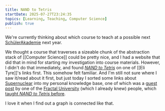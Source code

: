 ```yaml
---
title: NAND to Tetris
startDate: 2025-07-27T23:24:35
topics: [Learning, Teaching, Computer Science]
publish: true
---
```


We're currently thinking about which course to teach at a possible next [SchülerAkademie](https://www.schuelerakademien.de/deutsche-schuelerakademie) next year.

We thought a course that traverses a sizeable chunk of the abstraction stack of [[Computer Science]] could be pretty nice, and I had a website that did that in mind for starting my investigation into course materials.
However, I didn't do that immediately, and found [_NAND to Tetris_](https://www.nand2tetris.org/) on one of [[Eli Tyre]]'s links first. This somehow felt familiar.
And I'm still not sure where I saw it/read about it first, but just today I sorted some links about [Supernuclear](https://supernuclear.substack.com/) into my personal knowledge base, one of which was a [guest post](https://prigoose.substack.com/p/how-to-start-a-university) by one of the [Fractal University](https://fractaluniversity.substack.com/) (which I already knew) people, which [taught _NAND to Tetris_ before](https://fractaluniversity.substack.com/p/fall-2023-courses?open=false#%C2%A7cs-foundations-of-computing-from-nand-to-tetris).

I love it when I find out a graph is connected like that.
